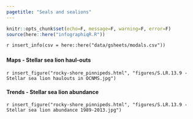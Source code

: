 ```yaml
---
pagetitle: "Seals and sealions"
---
```


```r
knitr::opts_chunk$set(echo=F, message=F, warning=F, error=F)
source(here::here("infographiqR.R"))
```

`r insert_info(csv = here::here("data/gsheets/modals.csv"))`


### {.tabset}

#### Maps - Stellar sea lion haul-outs

`r insert_figure("rocky-shore_pinnipeds.html", "figures/S.LR.13.9 - Stellar sea lion haulouts in OCNMS.jpg")`

#### Trends - Stellar sea lion abundance

`r insert_figure("rocky-shore_pinnipeds.html", "figures/S.LR.13.9 - Stellar sea lion abundance 1989-2013.jpg")`
